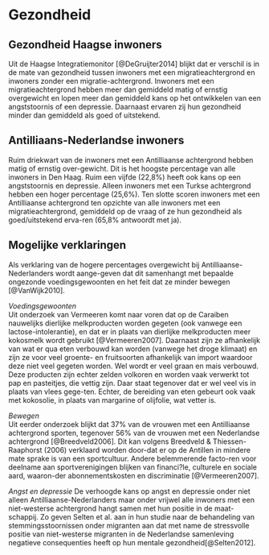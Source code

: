 # Gezondheid

## Gezondheid Haagse inwoners   
Uit de Haagse Integratiemonitor [@DeGruijter2014] blijkt dat er verschil is in de mate van gezondheid tussen inwoners met een migratieachtergrond en inwoners zonder een migratie-achtergrond. Inwoners met een migratieachtergrond hebben meer dan gemiddeld matig of ernstig overgewicht en lopen meer dan gemiddeld kans op het ontwikkelen van een angststoornis of een depressie. Daarnaast ervaren zij hun gezondheid minder dan gemiddeld als goed of uitstekend.     

## Antilliaans-Nederlandse inwoners   
Ruim driekwart van de inwoners met een Antilliaanse achtergrond hebben matig of ernstig over-gewicht. Dit is het hoogste percentage van alle inwoners in Den Haag. Ruim een vijfde (22,8%) heeft ook kans op een angststoornis en depressie. Alleen inwoners met een Turkse achtergrond hebben een hoger percentage (25,6%).
Ten slotte scoren inwoners met een Antilliaanse achtergrond ten opzichte van alle inwoners met een migratieachtergrond, gemiddeld op de vraag of ze hun gezondheid als goed/uitstekend erva-ren (65,8% antwoordt met ja).


## Mogelijke verklaringen  
Als verklaring van de hogere percentages overgewicht bij Antilliaanse-Nederlanders wordt aange-geven dat dit samenhangt met bepaalde ongezonde voedingsgewoonten en het feit dat ze minder bewegen [@VanWijk2010].

*Voedingsgewoonten*   
Uit onderzoek van Vermeeren komt naar voren dat op de Caraiben nauwelijks dierlijke melkproducten worden gegeten (ook vanwege een lactose-intolerantie), en dat er in plaats van dierlijke melkproducten meer kokosmelk wordt gebruikt [@Vermeeren2007]. Daarnaast zijn ze afhankelijk van wat er qua eten verbouwd kan worden (vanwege het droge klimaat) en zijn ze voor veel groente- en fruitsoorten afhankelijk van import waardoor deze niet veel gegeten worden. Wel wordt er veel graan en mais verbouwd. Deze producten zijn echter zelden volkoren en worden vaak verwerkt tot pap en pasteitjes, die vettig zijn. Daar staat tegenover dat er wel veel vis in plaats van vlees gege-ten.  Echter, de bereiding van eten gebeurt ook vaak met kokosolie, in plaats van margarine of olijfolie, wat vetter is. 

*Bewegen*   
Uit eerder onderzoek blijkt dat 37% van de vrouwen met een Antilliaanse achtergrond sporten, tegenover 56% van de vrouwen met een Nederlandse achtergrond [@Breedveld2006]. Dit kan volgens Breedveld & Thiessen-Raaphorst (2006) verklaard worden door-dat er op de Antillen in mindere mate sprake is van een sportcultuur. Andere belemmerende facto-ren voor deelname aan sportverenigingen blijken van financi?le, culturele en sociale aard, waaron-der abonnementskosten en discriminatie [@Vermeeren2007].  

*Angst en depressie*
De verhoogde kans op angst en depressie onder niet alleen Antilliaanse-Nederlanders maar onder vrijwel alle inwoners met een niet-westerse achtergrond hangt samen met hun positie in de maat-schappij. Zo geven Selten et al. aan in hun studie naar de behandeling van stemmingsstoornissen onder migranten aan dat met name de stressvolle positie van niet-westerse migranten in de Nederlandse samenleving negatieve consequenties heeft op hun mentale gezondheid[@Selten2012]. 

